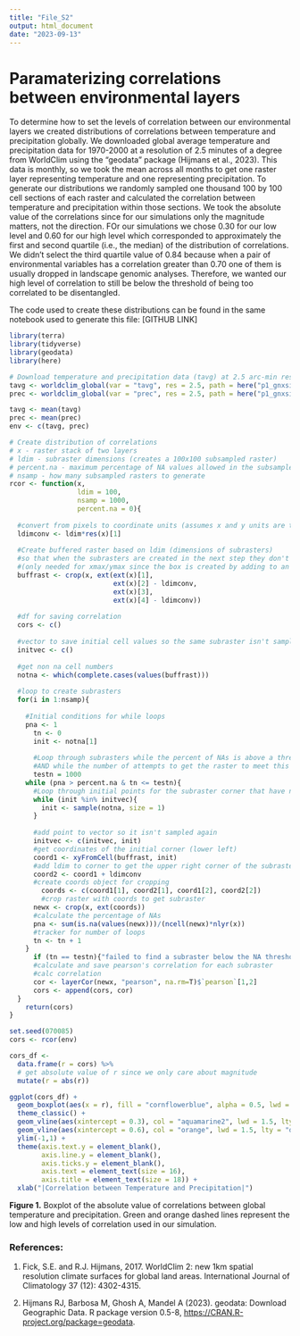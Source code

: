 ```yaml
---
title: "File_S2"
output: html_document
date: "2023-09-13"
---
```


# Paramaterizing correlations between environmental layers

To determine how to set the levels of correlation between our environmental layers we created distributions of correlations between temperature and precipitation globally. We downloaded global average temperature and precipitation data for 1970-2000 at a resolution of 2.5 minutes of a degree from WorldClim using the "geodata" package (Hijmans  et al., 2023). This data is monthly, so we took the mean across all months to get one raster layer representing temperature and one representing precipitation. To generate our distributions we randomly sampled one thousand 100 by 100 cell sections of each raster and calculated the correlation between temperature and precipitation within those sections. We took the absolute value of the correlations since for our simulations only the magnitude matters, not the direction. FOr our simulations we chose 0.30 for our low level and 0.60 for our high level which corresponded to approximately the first and second quartile (i.e., the median) of the distribution of correlations. We didn't select the third quartile value of 0.84 because when a pair of environmental variables has a correlation greater than 0.70 one of them is usually dropped in landscape genomic analyses. Therefore, we wanted our high level of correlation to still be below the threshold of being too correlated to be disentangled.

The code used to create these distributions can be found in the same notebook used to generate this file: [GITHUB LINK]

```r
library(terra)
library(tidyverse)
library(geodata)
library(here)
```

```r
# Download temperature and precipitation data (tavg) at 2.5 arc-min resolution
tavg <- worldclim_global(var = "tavg", res = 2.5, path = here("p1_gnxsims", "MNLM"))
prec <- worldclim_global(var = "prec", res = 2.5, path = here("p1_gnxsims", "MNLM"))

tavg <- mean(tavg)
prec <- mean(prec)
env <- c(tavg, prec)
```


```r
# Create distribution of correlations
# x - raster stack of two layers
# ldim - subraster dimensions (creates a 100x100 subsampled raster)
# percent.na - maximum percentage of NA values allowed in the subsampled raster
# nsamp - how many subsampled rasters to generate
rcor <- function(x,
                 ldim = 100,
                 nsamp = 1000, 
                 percent.na = 0){
  
  #convert from pixels to coordinate units (assumes x and y units are the same)
  ldimconv <- ldim*res(x)[1]
  
  #Create buffered raster based on ldim (dimensions of subrasters)
  #so that when the subrasters are created in the next step they don't extend outside of the extent 
  #(only needed for xmax/ymax since the box is created by adding to an initial coordinate
  buffrast <- crop(x, ext(ext(x)[1],
                          ext(x)[2] - ldimconv,
                          ext(x)[3],
                          ext(x)[4] - ldimconv))
  
  #df for saving correlation
  cors <- c()
  
  #vector to save initial cell values so the same subraster isn't sampled twice
  initvec <- c()
  
  #get non na cell numbers
  notna <- which(complete.cases(values(buffrast)))
  
  #loop to create subrasters
  for(i in 1:nsamp){
    
    #Initial conditions for while loops
    pna <- 1
	  tn <- 0
	  init <- notna[1]
	  
	  #Loop through subrasters while the percent of NAs is above a threshold 
	  #AND while the number of attempts to get the raster to meet this condition is below 1000 (just so it doesn't run forever)
	  testn = 1000
  	while (pna > percent.na & tn <= testn){
  	  #Loop through initial points for the subraster corner that have not been sampled before
  	  while (init %in% initvec){
  	    init <- sample(notna, size = 1)
  	  }
  	  
  	  #add point to vector so it isn't sampled again
  	  initvec <- c(initvec, init)
  	  #get coordinates of the initial corner (lower left)
  	  coord1 <- xyFromCell(buffrast, init)
  	  #add ldim to corner to get the upper right corner of the subraster
  	  coord2 <- coord1 + ldimconv
  	  #create coords object for cropping
    	coords <- c(coord1[1], coord2[1], coord1[2], coord2[2])
    	#crop raster with coords to get subraster
  	  newx <- crop(x, ext(coords))
  	  #calculate the percentage of NAs
  	  pna <- sum(is.na(values(newx)))/(ncell(newx)*nlyr(x))
  	  #tracker for number of loops
  	  tn <- tn + 1
  	}
	  if (tn == testn){"failed to find a subraster below the NA threshold in testn attempts"}
	  #calculate and save pearson's correlation for each subraster
	  #calc correlation
	  cor <- layerCor(newx, "pearson", na.rm=T)$`pearson`[1,2]
	  cors <- append(cors, cor)
  }
	return(cors)
}
```

```r
set.seed(070085)
cors <- rcor(env)
```

```r
cors_df <-  
  data.frame(r = cors) %>%
  # get absolute value of r since we only care about magnitude
  mutate(r = abs(r))

ggplot(cors_df) +
  geom_boxplot(aes(x = r), fill = "cornflowerblue", alpha = 0.5, lwd = 1) +
  theme_classic() +
  geom_vline(aes(xintercept = 0.3), col = "aquamarine2", lwd = 1.5, lty = "dashed") +
  geom_vline(aes(xintercept = 0.6), col = "orange", lwd = 1.5, lty = "dashed") +
  ylim(-1,1) +
  theme(axis.text.y = element_blank(),
        axis.line.y = element_blank(),
        axis.ticks.y = element_blank(),
        axis.text = element_text(size = 16),
        axis.title = element_text(size = 18)) +
  xlab("|Correlation between Temperature and Precipitation|")
```

**Figure 1.** Boxplot of the absolute value of correlations between global temperature and precipitation. Green and orange dashed lines represent the low and high levels of correlation used in our simulation.

### References:

1. Fick, S.E. and R.J. Hijmans, 2017. WorldClim 2: new 1km spatial resolution climate surfaces for global land areas. International Journal of Climatology 37 (12): 4302-4315.

2. Hijmans RJ, Barbosa M, Ghosh A, Mandel A (2023). geodata: Download Geographic
  Data. R package version 0.5-8, <https://CRAN.R-project.org/package=geodata>.